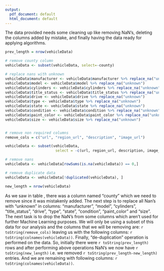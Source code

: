 ```yaml
---
output:
  pdf_document: default
  html_document: default
---
```


The data provided needs some cleaning up like removing NaN's, deleting the columns added by mistake, and finally having the data ready for applying algorithms.

```r


prev_length = nrow(vehicleData)

# remove county column
vehicleData <- subset(vehicleData, select=-county)

# replace nans with unknown
vehicleData$manufacturer <- vehicleData$manufacturer %>% replace_na("unknown")
vehicleData$model <- vehicleData$model %>% replace_na("unknown")
vehicleData$cylinders <- vehicleData$cylinders %>% replace_na("unknown")
vehicleData$title_status <- vehicleData$title_status %>% replace_na("unknown")
vehicleData$drive <- vehicleData$drive %>% replace_na("unknown")
vehicleData$type <- vehicleData$type %>% replace_na("unknown")
vehicleData$state <- vehicleData$state %>% replace_na("unknown")
vehicleData$condition <- vehicleData$condition %>% replace_na("unknown")
vehicleData$paint_color <- vehicleData$paint_color %>% replace_na("unknown")
vehicleData$size <- vehicleData$size %>% replace_na("unknown")


# remove non required columns
remove_cols = c("url", "region_url", "description", "image_url")

vehicleData <- subset(vehicleData, 
                       select = -c(url, region_url, description, image_url))

# remove nans
vehicleData <- vehicleData[rowSums(is.na(vehicleData)) == 0,]

# remove duplicate data
vehicleData <- vehicleData[!duplicated(vehicleData), ]

new_length = nrow(vehicleData)
```


As we saw in table \ref{tab:dataDesc}, there was a column named "county" which we need to remove since it was mistakenly added. The next step is to replace all Nan's with "unknown" in columns: "manufacturer", "model", "cylinders", "title_status", "drive", "type", "state", "condition", "paint_color" and "size". The next task is to drop the NaN's from some columns which aren't used for further Machine Learning purposes. We will only be using a subset of this data for our analysis and the columns that we will be removing are: `r toString(remove_cols)` leaving us with the following columns: `r toString(colnames(vehicleData))`. Finally, "de-duplication" operation is performed on the data. So, initially there were `r toString(prev_length)` rows and after performing above operations NaN's we now have `r toString(new_length)` i.e. we removed `r toString(prev_length-new_length)` entries. And we are remaining with following columns: `r toString(colnames(vehicleData))`.